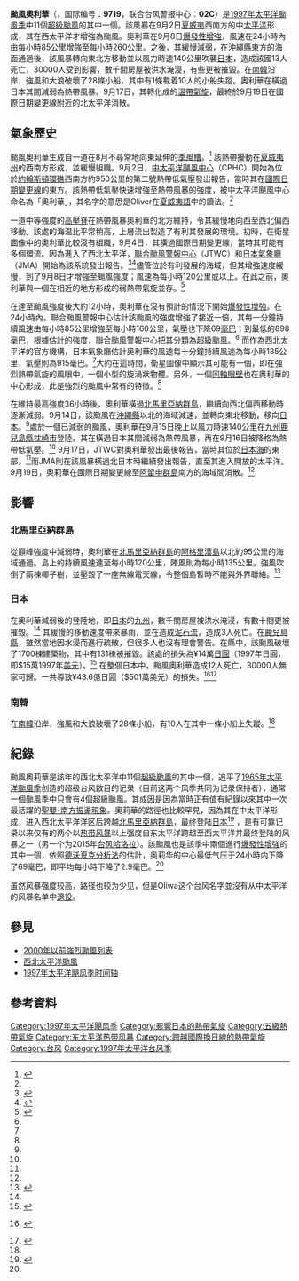 {{NoteTA
|G1=Weather
|G2=Cyclone
|G3=TyphoonOld
|T=zh-cn:台风奥利华;zh-hk:颱風奧利華;zh-tw:颱風歐力瓦
|1=zh-cn:台风奥利华;zh-hk:颱風奧利華;zh-tw:颱風歐力瓦
|2=zh-cn:奥利华;zh-hk:奧利華;zh-tw:歐力瓦
}}
{{Infobox Hurricane
| Name= 颱風奧利華<br>{{lang|en|Typhoon Oliwa}}
| Type= 超級颱風
| Year= 1997
| Basin= WPac
| Image location= Oliwa 1997-09-10 0700Z.png
| Image name= 在西北太平洋的颱風奧利華
| Formed= 1997年9月2日
| Extratropical=1997年9月17日
| Dissipated= 1997年9月20日
| 10-min winds= 100
| 1-min winds= 140
| Pressure=915<!--JMA -->
| Damages=50.1
| Inflated=1
| Fatalities=共12人
| Areas=[[北马里亚纳群岛|北马里亚纳群岛]]、[[日本|日本]]
| Hurricane season=[[1997年太平洋颶風季|1997年太平洋颶風季]]和<br>[[1997年太平洋颱風季|1997年太平洋颱風季]]
}}
'''颱風奧利華'''（{{lang-en|Typhoon Oliwa}}，国际编号：'''9719'''，联合台风警报中心：'''02C'''）是[[1997年太平洋颱風季|1997年太平洋颱風季]]中11個[[熱帶氣旋等級|超級颱風]]的其中一個。該風暴在9月2日[[夏威夷|夏威夷]]西南方的中[[太平洋|太平洋]]形成，其在西太平洋才增強為颱風。奧利華在9月8日[[快速增強|爆發性增強]]，風速在24小時內由每小時85公里增強至每小時260公里。之後，其緩慢減弱，在[[沖繩縣|沖繩縣]]東方的海面通過後，該風暴轉向東北方移動並以風力時速140公里吹襲[[日本|日本]]，造成該國13人死亡，30000人受到影響，數千間房屋被洪水淹浸，有些更被摧毀。在[[大韓民國|南韓]]沿岸，強風和大浪破壞了28條小船，其中有1條載着10人的小船失蹤。奧利華在橫過日本其間減弱為熱帶風暴。9月17日，其轉化成的[[溫帶氣旋|溫帶氣旋]]，最終於9月19日在國際日期變更線附近的北太平洋消散。

==氣象歷史==
{{storm path|Oliwa 1997 track.png|alt=風暴路徑圖}}
颱風奧利華生成自一道在8月不尋常地向東延伸的[[季風槽|季風槽]]。<ref name="ams">{{cite web|author=Mark A. Lander and Charles P. Guard, Joint Typhoon Warning Center|publisher=American Meteorological Society|year=2001|title=Western North Pacific, North Indian Ocean, and Southern Hemisphere Tropical Cyclones of 1997|accessdate=2010-03-13|url=http://journals.ametsoc.org/doi/pdf/10.1175/1520-0493%282001%29129%3C3015%3AWNPNIO%3E2.0.CO%3B2}}</ref> 該熱帶擾動在[[夏威夷州|夏威夷州]]的西南方形成，並緩慢組織。9月2日，[[中太平洋颶風中心|中太平洋颶風中心]]（CPHC）開始為位於[[約翰斯頓環礁|約翰斯頓環礁]]西南方約950公里的第二{{lang|en|C}}號熱帶低氣壓發岀報告，當時其在[[國際日期變更線|國際日期變更線]]的東方。該熱帶低氣壓快速增強至熱帶風暴的強度，被中太平洋颶風中心命名為「奧利華」，其名字的意思是Oliver在[[夏威夷語|夏威夷語]]中的讀法。<ref name="cphc"/>

一道中等強度的[[高壓脊|高壓脊]]在熱帶風暴奧利華的北方維持，令其緩慢地向西至西北偏西移動。該處的海温比平常稍高，上層流出製造了有利其發展的環境。初時，在衛星圖像中的奧利華比較沒有組織，9月4日，其橫過國際日期變更線，當時其可能有多個環流。因為進入了西北太平洋，[[聯合颱風警報中心|聯合颱風警報中心]]（JTWC）和[[氣象廳_(日本)|日本氣象廳]]（JMA）開始為該系統發岀報告。<ref name="cphc">{{cite web|author=Central Pacific Hurricane Center|year=2007|title=The 1997 Central Pacific Tropical Cyclone Season|accessdate=2010-03-13|url=http://www.prh.noaa.gov/cphc/summaries/1997.php#Oliwa|archive-date=2008-10-20|archive-url=https://web.archive.org/web/20081020105520/http://www.prh.noaa.gov/cphc/summaries/1997.php#Oliwa|dead-url=no}}</ref><ref name="jma">{{cite web | author = Japan Meteorological Agency | year = 1997 | title = Best Track of the 1997 Pacific Typhoon Season | accessdate = 2007-04-29 | url = http://www.jma.go.jp/jma/jma-eng/jma-center/rsmc-hp-pub-eg/Besttracks/bst1997.txt | archivedate = 2011-07-09 | archiveurl = https://web.archive.org/web/20110709143456/http://www.jma.go.jp/jma/jma-eng/jma-center/rsmc-hp-pub-eg/Besttracks/bst1997.txt | deadurl = yes}}</ref>儘管位於有利發展的海域，但其增強速度緩慢，到了9月8日才增強至颱風強度；風速為每小時120公里或以上。在此之前，奧利華與一個在相近的地方形成的{{link-en|1997－1998年南太平洋熱帶氣旋季|1997–98 South Pacific cyclone season|南太平洋}}弱熱帶氣旋並存。<ref name="jtwc">{{cite web|author=Joint Typhoon Warning Center|year=2001|title=1997 Annual Tropical Cyclone Report|accessdate=2010-03-13|url=http://www.usno.navy.mil/NOOC/nmfc-ph/RSS/jtwc/atcr/1997atcr/pdf/1997_complete.pdf|deadurl=yes|archiveurl=https://web.archive.org/web/20110606210557/http://www.usno.navy.mil/NOOC/nmfc-ph/RSS/jtwc/atcr/1997atcr/pdf/1997_complete.pdf|archivedate=2011-06-06}}</ref>

在達至颱風強度後大約12小時，奧利華在沒有預計的情況下開始[[快速增強|爆發性增強]]。在24小時內，聯合颱風警報中心估計該颱風的強度增強了接近一倍，其每一分鐘持續風速由每小時85公里增強至每小時160公里，氣壓也下降69[[巴|毫巴]]；到最低的898毫巴，根據估計的強度，聯合颱風警報中心把其分類為[[熱帶氣旋等級|超級颱風]]。<ref name="jtwc"/> 而作為西北太平洋的官方機構，日本氣象廳估計奧利華的風速每十分鐘持續風速為每小時185公里，氣壓則為915毫巴。<ref name="jma"/>大約在這時間，衛星圖像中顯示其可能有一個{{link-en|中型旋渦|Mesovortices|眼壁旋渦}}，即在強烈熱帶氣旋的風眼中，一個小型的旋渦狀物體。另外，一個[[風眼|同軸眼壁]]也在奧利華的中心形成，此是強烈的颱風中常有的特徵。<ref name="jtwc"/>

在維持最高強度36小時後，奧利華橫過[[北馬里亞納群島|北馬里亞納群島]]，繼續向西北偏西移動時逐漸減弱。9月14日，該颱風在[[沖繩縣|沖繩縣]]以北的海域減速，並轉向東北移動，移向[[日本|日本]]。<ref name="jtwc"/>處於一個已減弱的颱風，奧利華在9月15日晚上以風力時速140公里在[[九州_(日本)|九州]][[鹿兒島縣|鹿兒島縣]][[枕崎市|枕崎市]]登陸。其在橫過日本其間減弱為熱帶風暴，再在9月16日被降格為熱帶低氣壓。<ref name="jma"/> 9月17日，JTWC對奧利華發出最後報告，當時其位於[[日本海|日本海]]的東部。<ref name="jtwc"/>而JMA則在該風暴橫過北日本時繼續發出報告，直至其進入開放的太平洋。9月19日，奧莉華在國際日期變更線至[[阿留申群島|阿留申群島]]南方的海域間消散。<ref name="jma"/>

==影響==
===北馬里亞納群島===
從巔峰強度中減弱時，奧利華在[[北馬里亞納群島|北馬里亞納群島]]的[[阿格里漢島|阿格里漢島]]以北約95公里的海域通過。島上的持續風速達至每小時120公里，陣風則為每小時135公里。強風吹倒了兩棟椰子樹，並壓毀了一座無線電天線，令整個島暫時不能與外界聯絡。<ref>{{cite web|author=National Climatic Data Center|year=1997|title=Event Report|accessdate=2010-03-13|url=http://www4.ncdc.noaa.gov/cgi-win/wwcgi.dll?wwevent~ShowEvent~309542}}{{Dead link|date=2018年7月 |bot=InternetArchiveBot |fix-attempted=yes }}</ref>

===日本===
在奧利華減弱後的登陸地，即[[日本|日本]]的[[九州_(日本)|九州]]，數千間房屋被洪水淹浸，有數十間更被摧毀。<ref name="jtwc"/> 其緩慢的移動速度帶來暴雨，並在{{link-ja|田代町 (鹿兒島縣)|田代町 (鹿児島県)|田代町}}造成[[泥石流|泥石流]]，造成3人死亡。在[[鹿兒島縣|鹿兒島縣]]，雖然當地因水浸而進行疏散，但很多人也沒有理會警告。在縣中，該颱風破壞了1700棟建築物，其中有131棟被摧毀。該處的損失為¥14萬[[日圓|日圓]]（1997年日圓，即$15萬1997年[[美元|美元]]）。<ref>{{cite web|author=Shimashita Kagoshima University Faculty of Science|date=1997-10-06|title=Disaster by Typhoon No. 9719|accessdate=2010-04-12|url=http://eniac.sci.kagoshima-u.ac.jp/~oyo/typhoon.html|archive-url=https://web.archive.org/web/20140222164727/http://eniac.sci.kagoshima-u.ac.jp/~oyo/typhoon.html|archive-date=2014-02-22|dead-url=yes}}</ref> 在整個日本中，颱風奧利華造成12人死亡，30000人無家可歸。一共導致¥43.6億日圓（$501萬美元）的損失。<ref name="JPDamage">{{jp icon}} {{cite web|publisher=National Institute of Informatics|year=1998|accessdate=July 21, 2010|title=Typhoon 199719 災害情報|url=http://agora.ex.nii.ac.jp/cgi-bin/dt/dsummary.pl?id=199719&basin=wnp}}</ref><ref>{{cite web|author=Dartmouth Flood Observatory|year=2008|title=1997 Flood Archive|accessdate=2010-03-13|url=http://www.dartmouth.edu/~floods/Archives/1997sum.htm}}</ref>

===南韓===
在[[大韓民國|南韓]]沿岸，強風和大浪破壞了28條小船，有10人在其中一條小船上失蹤。<ref name="jtwc"/>

==紀錄==
颱風奧莉華是該年的西北太平洋中11個[[熱帶氣旋等級|超級颱風]]的其中一個，追平了[[1965年太平洋颱風季|1965年太平洋颱風季]]创造的超级台风数目的记录（目前这两个风季共同为记录保持者），通常一個颱風季中只會有4個超級颱風。其成因是因為當時正有值有紀錄以來其中一次最活躍的[[聖嬰-南方振盪現象|聖嬰-南方振盪現象]]。奧莉華的路徑也比較罕見，因為其在中太平洋形成，进入西北太平洋洋区后跨越[[北馬里亞納群島|北馬里亞納群島]]，最终登陆[[日本|日本]]<ref name="jtwc">{{cite web|author=Joint Typhoon Warning Center|year=2001|title=1997 Annual Tropical Cyclone Report|accessdate=2010-03-13|url=http://www.usno.navy.mil/NOOC/nmfc-ph/RSS/jtwc/atcr/1997atcr/pdf/1997_complete.pdf|deadurl=yes|archiveurl=https://web.archive.org/web/20110606210557/http://www.usno.navy.mil/NOOC/nmfc-ph/RSS/jtwc/atcr/1997atcr/pdf/1997_complete.pdf|archivedate=2011-06-06}}</ref> ，是有可靠记录以来仅有的两个以[[热带风暴|热带风暴]]以上强度自东太平洋跨越至西太平洋并最终登陆的风暴之一（另一个为2015年[[颱風哈洛拉|台风哈洛拉]]）。該颱風也是該季中兩個進行[[快速增強|爆發性增強]]的其中一個，依照[[德沃夏克分析法|德沃夏克分析法]]的估計，奥莉华的中心最低气压于24小時内下降了69毫巴，即平均每小時下降了2.9毫巴。<ref name="ams"/>

虽然风暴强度较高，路径也较为少见，但是Oliwa这个台风名字並沒有从中太平洋的风暴名单中[[已退役太平洋颶風名字列表|退役]]。

==參見==
{{Portal|熱帶氣旋}}
{{portal phs}}
* [[2000年以前強烈颱風列表|2000年以前強烈颱風列表]]
* [[颱風|西北太平洋颱風]]
* [[1997年太平洋飓风季时间轴|1997年太平洋飓风季时间轴]]

==參考資料==
{{reflist|colwidth=30em}}
{{1997 Pacific hurricane season buttons}}
[[Category:1997年太平洋飓风季|Category:1997年太平洋飓风季]]
[[Category:影響日本的熱帶氣旋|Category:影響日本的熱帶氣旋]]
[[Category:五級熱帶氣旋|Category:五級熱帶氣旋]]
[[Category:东太平洋热带风暴|Category:东太平洋热带风暴]]
[[Category:跨越國際換日線的熱帶氣旋|Category:跨越國際換日線的熱帶氣旋]]
[[Category:台风|Category:台风]]
[[Category:1997年太平洋台风季|Category:1997年太平洋台风季]]